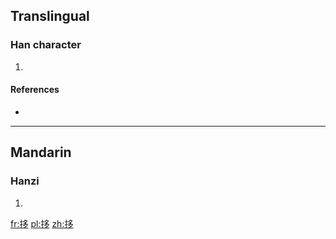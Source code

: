 ==Translingual==

===Han character===
{{Han char|rn=64|rad=手|as=06|sn=9|four=5702<sub>7</sub>|canj=手弓戈弓 (QNIN), X手弓戈弓 (XQNIN)}}

# {{defn|Han|sort=手06}}

====References====
* {{Han ref|kx=0428.180|dkj=12008|dj=0777.120|hdz=31874.050|uh=62F8|ud=25336|bh=CEDE|bd=52958}}

----

==Mandarin==

===Hanzi===
{{cmn-hanzi|pin=[[chǐ]] ([[chi3]])|wg=[[ch'ih3|ch'ih<sup>3</sup>]]}}

# {{defn|lang=cmn|sort=手06}}

[[fr:拸]]
[[pl:拸]]
[[zh:拸]]